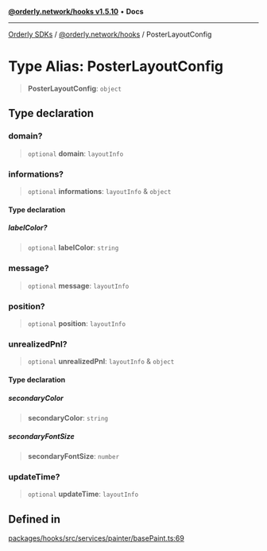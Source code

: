 [**@orderly.network/hooks v1.5.10**](/sdks/tech-doc/@orderly.network/hooks/README) • **Docs**

***

[Orderly SDKs](/sdks/tech-doc/packages) / [@orderly.network/hooks](/sdks/tech-doc/@orderly.network/hooks/README) / PosterLayoutConfig

# Type Alias: PosterLayoutConfig

> **PosterLayoutConfig**: `object`

## Type declaration

### domain?

> `optional` **domain**: `layoutInfo`

### informations?

> `optional` **informations**: `layoutInfo` & `object`

#### Type declaration

##### labelColor?

> `optional` **labelColor**: `string`

### message?

> `optional` **message**: `layoutInfo`

### position?

> `optional` **position**: `layoutInfo`

### unrealizedPnl?

> `optional` **unrealizedPnl**: `layoutInfo` & `object`

#### Type declaration

##### secondaryColor

> **secondaryColor**: `string`

##### secondaryFontSize

> **secondaryFontSize**: `number`

### updateTime?

> `optional` **updateTime**: `layoutInfo`

## Defined in

[packages/hooks/src/services/painter/basePaint.ts:69](https://github.com/OrderlyNetwork/js-sdk/blob/554ae704783e3b83c40bb234a899e8f02987d9b6/packages/hooks/src/services/painter/basePaint.ts#L69)
